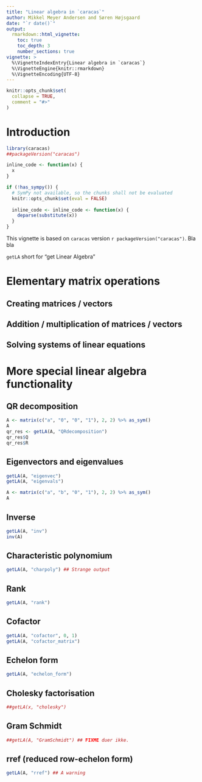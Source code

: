 ```yaml
---
title: "Linear algebra in `caracas`"
author: Mikkel Meyer Andersen and Søren Højsgaard
date: "`r date()`"
output: 
  rmarkdown::html_vignette:
    toc: true
    toc_depth: 3
    number_sections: true
vignette: >
  %\VignetteIndexEntry{Linear algebra in `caracas`}
  %\VignetteEngine{knitr::rmarkdown}
  %\VignetteEncoding{UTF-8}
---
```


```r
knitr::opts_chunk$set(
  collapse = TRUE,
  comment = "#>"
)
```

# Introduction


```r
library(caracas)
##packageVersion("caracas")
```

```r
inline_code <- function(x) {
  x
}

if (!has_sympy()) {
  # SymPy not available, so the chunks shall not be evaluated
  knitr::opts_chunk$set(eval = FALSE)
  
  inline_code <- inline_code <- function(x) {
    deparse(substitute(x))
  }
}
```


This vignette is based on `caracas` version `r packageVersion("caracas")`.
Bla bla

`getLA` short for "get Linear Algebra"

# Elementary matrix operations

## Creating matrices / vectors

## Addition / multiplication of matrices / vectors

## Solving systems of linear equations


# More special linear algebra functionality


## QR decomposition

```r
A <- matrix(c("a", "0", "0", "1"), 2, 2) %>% as_sym()
A
qr_res <- getLA(A, "QRdecomposition")
qr_res$Q
qr_res$R
```

## Eigenvectors and eigenvalues

```r
getLA(A, "eigenvec")
getLA(A, "eigenvals")
```


```r
A <- matrix(c("a", "b", "0", "1"), 2, 2) %>% as_sym()
A
```

## Inverse

```r
getLA(A, "inv")
inv(A)
```

## Characteristic polynomium

```r
getLA(A, "charpoly") ## Strange output
```

## Rank

```r
getLA(A, "rank")
```

## Cofactor

```r
getLA(A, "cofactor", 0, 1)
getLA(A, "cofactor_matrix")
```

## Echelon form

```r
getLA(A, "echelon_form")
```

## Cholesky factorisation

```r
##getLA(x, "cholesky")
```

## Gram Schmidt

```r
##getLA(A, "GramSchmidt") ## FIXME duer ikke.
```


## rref (reduced row-echelon form)

```r
getLA(A, "rref") ## A warning 
```
